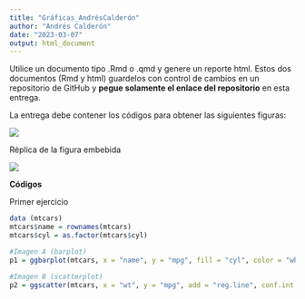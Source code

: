 ```yaml
---
title: "Gráficas_AndrésCalderón"
author: "Andrés Calderón"
date: "2023-03-07"
output: html_document
---
```


Utilice un documento tipo .Rmd o .qmd y genere un reporte html. Estos dos documentos (Rmd y html) guardelos con control de cambios en un repositorio de GitHub y **pegue solamente el enlace del repositorio** en esta entrega.

La entrega debe contener los códigos para obtener las siguientes figuras:

![](images/Deber1.png)



Réplica de la figura embebida

![](imagenes/Deber2.png)

**Códigos**

Primer ejercicio

```r
data (mtcars)
mtcars$name = rownames(mtcars)
mtcars$cyl = as.factor(mtcars$cyl)

#Imagen A (barplot)
p1 = ggbarplot(mtcars, x = "name", y = "mpg", fill = "cyl", color = "white", palette = "jco", sort.val = "asc", sort.by.groups = TRUE, x.text.angle = 90) + font("x.text", size = 8)

#Imagen B (scatterplot)
p2 = ggscatter(mtcars, x = "wt", y = "mpg", add = "reg.line", conf.int = TRUE, color = "cyl", palette = "jco", shape = "cyl") + stat_cor(aes(color = cyl), label.x.mpc = "centre", label.y.npc = "top")


```
